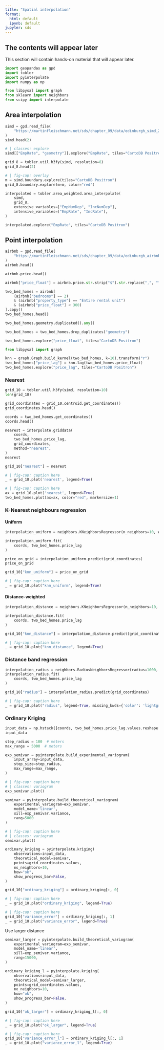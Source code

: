 ```yaml
---
title: "Spatial interpolation"
format:
  html: default
  ipynb: default
jupyter: sds
---
```


::: {.callout-note appearance="simple"}

## The contents will appear later

This section will contain hands-on material that will appear later.

:::


```python
import geopandas as gpd
import tobler
import pyinterpolate
import numpy as np

from libpysal import graph
from sklearn import neighbors
from scipy import interpolate
```


## Area interpolation

```python
simd = gpd.read_file(
    "https://martinfleischmann.net/sds/chapter_09/data/edinburgh_simd_2020.gpkg"
)
simd.head(2)
```

```python
# | classes: explore
simd[["EmpRate", "geometry"]].explore("EmpRate", tiles="CartoDB Positron")
```


```python
grid_8 = tobler.util.h3fy(simd, resolution=8)
grid_8.head(2)
```

```python
# | fig-cap: overlay
m = simd.boundary.explore(tiles="CartoDB Positron")
grid_8.boundary.explore(m=m, color="red")
```

```python
interpolated = tobler.area_weighted.area_interpolate(
    simd,
    grid_8,
    extensive_variables=["EmpNumDep", "IncNumDep"],
    intensive_variables=["EmpRate", "IncRate"],
)
```

```python
interpolated.explore("EmpRate", tiles="CartoDB Positron")
```

<!-- TODO: include note on raster masking example-->

## Point interpolation

```python
airbnb = gpd.read_file(
    "https://martinfleischmann.net/sds/chapter_09/data/edinburgh_airbnb_2023.gpkg"
)
airbnb.head()
```

```python
airbnb.price.head()
```

```python
airbnb["price_float"] = airbnb.price.str.strip("$").str.replace(",", "").astype(float)
```

```python
two_bed_homes = airbnb[
    (airbnb["bedrooms"] == 2)
    & (airbnb["property_type"] == "Entire rental unit")
    & (airbnb["price_float"] < 300)
].copy()
two_bed_homes.head()
```

```python
two_bed_homes.geometry.duplicated().any()
```

```python
two_bed_homes = two_bed_homes.drop_duplicates("geometry")
```

```python
two_bed_homes.explore("price_float", tiles="CartoDB Positron")
```


```python
from libpysal import graph

knn = graph.Graph.build_kernel(two_bed_homes, k=10).transform("r")
two_bed_homes["price_lag"] = knn.lag(two_bed_homes.price_float)
two_bed_homes.explore("price_lag", tiles="CartoDB Positron")
```


### Nearest

```python
grid_10 = tobler.util.h3fy(simd, resolution=10)
len(grid_10)
```

```python
grid_coordinates = grid_10.centroid.get_coordinates()
grid_coordinates.head()
```

```python
coords = two_bed_homes.get_coordinates()
coords.head()
```

```python
nearest = interpolate.griddata(
    coords,
    two_bed_homes.price_lag,
    grid_coordinates,
    method="nearest",
)
nearest
```

```python
grid_10["nearest"] = nearest
```

```python
# | fig-cap: caption here
_ = grid_10.plot('nearest', legend=True)
```

```python
# | fig-cap: caption here
ax = grid_10.plot('nearest', legend=True)
two_bed_homes.plot(ax=ax, color="red", markersize=1)
```

### K-Nearest neighbours regression

#### Uniform


```python
interpolation_uniform = neighbors.KNeighborsRegressor(n_neighbors=10, weights="uniform")
```

```python
interpolation_uniform.fit(
    coords, two_bed_homes.price_lag
)
```

```python
price_on_grid = interpolation_uniform.predict(grid_coordinates)
price_on_grid
```

```python
grid_10["knn_uniform"] = price_on_grid
```

```python
# | fig-cap: caption here
_ = grid_10.plot("knn_uniform", legend=True)
```


#### Distance-weighted

```python
interpolation_distance = neighbors.KNeighborsRegressor(n_neighbors=10, weights="distance")
```

```python
interpolation_distance.fit(
    coords, two_bed_homes.price_lag
)
```
```python
grid_10["knn_distance"] = interpolation_distance.predict(grid_coordinates)
```

```python
# | fig-cap: caption here
_ = grid_10.plot("knn_distance", legend=True)
```

### Distance band regression

```python
interpolation_radius = neighbors.RadiusNeighborsRegressor(radius=1000, weights="distance")
interpolation_radius.fit(
    coords, two_bed_homes.price_lag
)
```

```python
grid_10["radius"] = interpolation_radius.predict(grid_coordinates)
```

```python
# | fig-cap: caption here
_ = grid_10.plot("radius", legend=True, missing_kwds={'color': 'lightgrey'})
```


### Ordinary Kriging

```python
input_data = np.hstack([coords, two_bed_homes.price_lag.values.reshape(-1, 1)])
input_data
```

```python
step_radius = 100  # meters
max_range = 5000  # meters

exp_semivar = pyinterpolate.build_experimental_variogram(
    input_array=input_data,
    step_size=step_radius,
    max_range=max_range,
)
```

```python
# | fig-cap: caption here
# | classes: variogram
exp_semivar.plot()
```

```python
semivar = pyinterpolate.build_theoretical_variogram(
    experimental_variogram=exp_semivar,
    model_name='linear',
    sill=exp_semivar.variance,
    rang=5000
)
```

```python
# | fig-cap: caption here
# | classes: variogram
semivar.plot()
```

```python
ordinary_kriging = pyinterpolate.kriging(
    observations=input_data,
    theoretical_model=semivar,
    points=grid_coordinates.values,
    no_neighbors=10,
    how="ok",
    show_progress_bar=False,
)
```

```python
grid_10["ordinary_kriging"] = ordinary_kriging[:, 0]
```

```python
# | fig-cap: caption here
_ = grid_10.plot("ordinary_kriging", legend=True)
```



```python
# | fig-cap: caption here
grid_10["variance_error"] = ordinary_kriging[:, 1]
_ = grid_10.plot("variance_error", legend=True)
```

Use larger distance

```python
semivar_larger = pyinterpolate.build_theoretical_variogram(
    experimental_variogram=exp_semivar,
    model_name='linear',
    sill=exp_semivar.variance,
    rang=15000,
)
```
```python
ordinary_kriging_l = pyinterpolate.kriging(
    observations=input_data,
    theoretical_model=semivar_larger,
    points=grid_coordinates.values,
    no_neighbors=10,
    how="ok",
    show_progress_bar=False,
)
```

```python
grid_10["ok_larger"] = ordinary_kriging_l[:, 0]
```

```python
# | fig-cap: caption here
_ = grid_10.plot("ok_larger", legend=True)
```

```python
# | fig-cap: caption here
grid_10["variance_error_l"] = ordinary_kriging_l[:, 1]
_ = grid_10.plot("variance_error_l", legend=True)
```